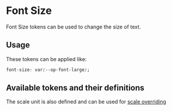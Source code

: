 
<Meta title='Tokens/Typography/Font Size' />

# Font Size

Font Size tokens can be used to change the size of text.

## Usage

These tokens can be applied like:

```css
font-size: var(--op-font-large);
```

## Available tokens and their definitions

<DesignTokenDocBlock categoryName="Font Scale" viewType="card" />

The scale unit is also defined and can be used for [scale overriding](?path=/docs/overview-scale-overriding--docs#unit-scale-overriding)
